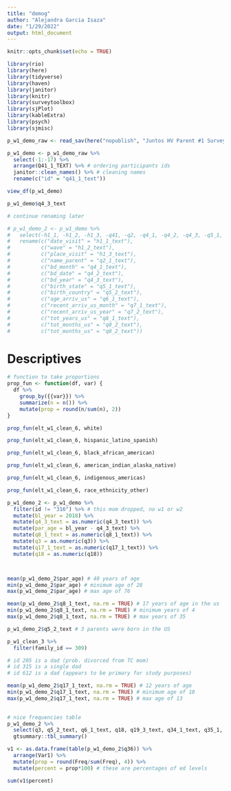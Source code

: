 ```yaml
---
title: "demog"
author: "Alejandra Garcia Isaza"
date: "1/29/2022"
output: html_document
---
```


```r
knitr::opts_chunk$set(echo = TRUE)

library(rio)
library(here)
library(tidyverse)
library(haven)
library(janitor)
library(knitr)
library(surveytoolbox)
library(sjPlot)
library(kableExtra)
library(psych)
library(sjmisc)
```

```r
p_w1_demo_raw <- read_sav(here("nopublish", "Juntos HV Parent #1 Survey_August 20, 2018_11.37.sav"))

p_w1_demo <- p_w1_demo_raw %>% 
  select(-1:-17) %>%
  arrange(Q41_1_TEXT) %>% # ordering participants ids
  janitor::clean_names() %>% # cleaning names
  rename(c("id" = "q41_1_text"))
```

```r
view_df(p_w1_demo)

p_w1_demo$q4_3_text
```


```r
# continue renaming later

# p_w1_demo_2 <- p_w1_demo %>%
#   select(-h1_1, -h1_2, -h1_3, -q41, -q2, -q4_1, -q4_2, -q4_3, -q5_1, -q5_2, -q5_3, -q6, -q7_1, -q7_2, -q8_1, -q8_2) %>%
#   rename(c("date_visit" = "h1_1_text"),
#          c("wave" = "h1_2_text"),
#          c("place_visit" = "h1_3_text"),
#          c("name_parent" = "q2_1_text"),
#          c("bd_month" = "q4_1_text"),
#          c("bd_date" = "q4_2_text"),
#          c("bd_year" = "q4_3_text"),
#          c("birth_state" = "q5_1_text"),
#          c("birth_country" = "q5_2_text"),
#          c("age_arriv_us" = "q6_1_text"),
#          c("recent_arriv_us_month" = "q7_1_text"),
#          c("recent_arriv_us_year" = "q7_2_text"),
#          c("tot_years_us" = "q8_1_text"),
#          c("tot_months_us" = "q8_2_text"),
#          c("tot_months_us" = "q8_2_text")) 
```

# Descriptives 

```r
# function to take proportions
prop_fun <- function(df, var) {
  df %>%
    group_by({{var}}) %>%
    summarize(n = n()) %>%
    mutate(prop = round(n/sum(n), 2))
}

prop_fun(elt_w1_clean_6, white)

prop_fun(elt_w1_clean_6, hispanic_latino_spanish)

prop_fun(elt_w1_clean_6, black_african_american)

prop_fun(elt_w1_clean_6, american_indian_alaska_native)

prop_fun(elt_w1_clean_6, indigenous_americas)

prop_fun(elt_w1_clean_6, race_ethnicity_other)
```

```r
p_w1_demo_2 <- p_w1_demo %>%
  filter(id != "316") %>% # this mom dropped, no w1 or w2
  mutate(bl_year = 2018) %>%
  mutate(q4_3_text = as.numeric(q4_3_text)) %>%
  mutate(par_age = bl_year - q4_3_text) %>%
  mutate(q8_1_text = as.numeric(q8_1_text)) %>%
  mutate(q3 = as.numeric(q3)) %>%
  mutate(q17_1_text = as.numeric(q17_1_text)) %>%
  mutate(q18 = as.numeric(q18)) 



mean(p_w1_demo_2$par_age) # 40 years of age
min(p_w1_demo_2$par_age) # minimum age of 28
max(p_w1_demo_2$par_age) # max age of 76

mean(p_w1_demo_2$q8_1_text, na.rm = TRUE) # 17 years of age in the us 
min(p_w1_demo_2$q8_1_text, na.rm = TRUE) # minimum years of 4
max(p_w1_demo_2$q8_1_text, na.rm = TRUE) # max years of 35

p_w1_demo_2$q5_2_text # 3 parents were born in the US

p_w1_clean_3 %>%
  filter(family_id == 309)

# id 205 is a dad (prob. divorced from TC mom)
# id 315 is a single dad
# id 612 is a dad (appears to be primary for study purposes)

mean(p_w1_demo_2$q17_1_text, na.rm = TRUE) # 12 years of age
min(p_w1_demo_2$q17_1_text, na.rm = TRUE) # minimum age of 10
max(p_w1_demo_2$q17_1_text, na.rm = TRUE) # max age of 13
 
```

```r
# nice frequencies table
p_w1_demo_2 %>% 
  select(q3, q5_2_text, q6_1_text, q18, q19_3_text, q34_1_text, q35_1, "q36") %>% 
  gtsummary::tbl_summary()
```


```r

v1 <- as.data.frame(table(p_w1_demo_2$q36)) %>%
  arrange(Var1) %>%
  mutate(prop = round(Freq/sum(Freq), 4)) %>%
  mutate(percent = prop*100) # these are percentages of ed levels

sum(v1$percent)
```